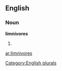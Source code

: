 ==English==

===Noun===
'''limnivores'''

# {{plural of|[[limnivore]]}}

[[Category:English plurals]]

[[ar:limnivores]]